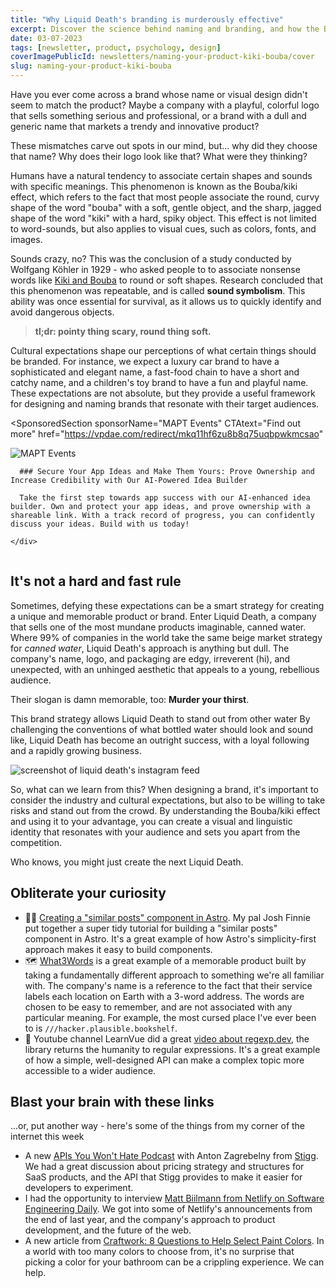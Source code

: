 ```yaml
---
title: "Why Liquid Death's branding is murderously effective"
excerpt: Discover the science behind naming and branding, and how the Bouba/Kiki effect can help you create a brand identity that resonates with your audience.
date: 03-07-2023
tags: [newsletter, product, psychology, design]
coverImagePublicId: newsletters/naming-your-product-kiki-bouba/cover
slug: naming-your-product-kiki-bouba
---
```


Have you ever come across a brand whose name or visual design didn't seem to match the product? Maybe a company with a playful, colorful logo that sells something serious and professional, or a brand with a dull and generic name that markets a trendy and innovative product?

These mismatches carve out spots in our mind, but... why did they choose that name? Why does their logo look like that? What were they thinking?

Humans have a natural tendency to associate certain shapes and sounds with specific meanings. This phenomenon is known as the Bouba/kiki effect, which refers to the fact that most people associate the round, curvy shape of the word "bouba" with a soft, gentle object, and the sharp, jagged shape of the word "kiki" with a hard, spiky object. This effect is not limited to word-sounds, but also applies to visual cues, such as colors, fonts, and images.

Sounds crazy, no? This was the conclusion of a study conducted by Wolfgang Köhler in 1929 - who asked people to to associate nonsense words like [Kiki and Bouba](https://en.wikipedia.org/wiki/Bouba/kiki_effect) to round or soft shapes. Research concluded that this phenomenon was repeatable, and is called **sound symbolism**. This ability was once essential for survival, as it allows us to quickly identify and avoid dangerous objects.

> **tl;dr: pointy thing scary, round thing soft.**

Cultural expectations shape our perceptions of what certain things should be branded. For instance, we expect a luxury car brand to have a sophisticated and elegant name, a fast-food chain to have a short and catchy name, and a children's toy brand to have a fun and playful name. These expectations are not absolute, but they provide a useful framework for designing and naming brands that resonate with their target audiences.

<SponsoredSection
  sponsorName="MAPT Events"
  CTAtext="Find out more"
  href="https://vpdae.com/redirect/mkq11hf6zu8b8q75uqbpwkmcsao"
>
  <div className="grid md:grid-cols-2 gap-4">
    <Image
      publicId="sponsors/mapt-events/logo"
      alt="MAPT Events"
      height={250}
      width={250}
    />
    <div>

      ### Secure Your App Ideas and Make Them Yours: Prove Ownership and Increase Credibility with Our AI-Powered Idea Builder

      Take the first step towards app success with our AI-enhanced idea builder. Own and protect your app ideas, and prove ownership with a shareable link. With a track record of progress, you can confidently discuss your ideas. Build with us today!

    </div>

  </div>

  <img src='https://www.vpdae.com/open/5610.gif?opens=1' width='1' height='1' />
</SponsoredSection>

## It's not a hard and fast rule

Sometimes, defying these expectations can be a smart strategy for creating a unique and memorable product or brand. Enter Liquid Death, a company that sells one of the most mundane products imaginable, canned water. Where 99% of companies in the world take the same beige market strategy for _canned water_, Liquid Death's approach is anything but dull. The company's name, logo, and packaging are edgy, irreverent (hi), and unexpected, with an unhinged aesthetic that appeals to a young, rebellious audience.

Their slogan is damn memorable, too: **Murder your thirst**.

This brand strategy allows Liquid Death to stand out from other water By challenging the conventions of what bottled water should look and sound like, Liquid Death has become an outright success, with a loyal following and a rapidly growing business.

<Image
  publicId="newsletters/naming-your-product-kiki-bouba/liquid-death"
  alt="screenshot of liquid death's instagram feed"
  caption="Liquid death's instagram feed does NOT look like a typical water brand."
/>

So, what can we learn from this? When designing a brand, it's important to consider the industry and cultural expectations, but also to be willing to take risks and stand out from the crowd. By understanding the Bouba/kiki effect and using it to your advantage, you can create a visual and linguistic identity that resonates with your audience and sets you apart from the competition.

Who knows, you might just create the next Liquid Death.

## Obliterate your curiosity

- 👨‍🚀 [Creating a "similar posts" component in Astro](https://www.joshfinnie.com/blog/creating-a-similar-posts-component-in-astrojs/). My pal Josh Finnie put together a super tidy tutorial for building a "similar posts" component in Astro. It's a great example of how Astro's simplicity-first approach makes it easy to build components.
- 🗺️ [What3Words](https://what3words.com/clip.apples.leap) is a great example of a memorable product built by taking a fundamentally different approach to something we're all familiar with. The company's name is a reference to the fact that their service labels each location on Earth with a 3-word address. The words are chosen to be easy to remember, and are not associated with any particular meaning. For example, the most cursed place I've ever been to is `///hacker.plausible.bookshelf`.
- 🎥 Youtube channel LearnVue did a great [video about regexp.dev](https://www.youtube.com/watch?v=X_k198mrGL8), the library returns the humanity to regular expressions. It's a great example of how a simple, well-designed API can make a complex topic more accessible to a wider audience.

## Blast your brain with these links

...or, put another way - here's some of the things from my corner of the internet this week

- A new [APIs You Won't Hate Podcast](https://share.transistor.fm/s/494ca018) with Anton Zagrebelny from [Stigg](https://stigg.io). We had a great discussion about pricing strategy and structures for SaaS products, and the API that Stigg provides to make it easier for developers to experiment.
- I had the opportunity to interview [Matt Biilmann from Netlify on Software Engineering Daily](https://softwareengineeringdaily.com/2023/03/02/netlify/). We got into some of Netlify's announcements from the end of last year, and the company's approach to product development, and the future of the web.
- A new article from [Craftwork: 8 Questions to Help Select Paint Colors](https://craftwork.com/articles/questions-to-help-select-paint-colors). In a world with too many colors to choose from, it's no surprise that picking a color for your bathroom can be a crippling experience. We can help.
